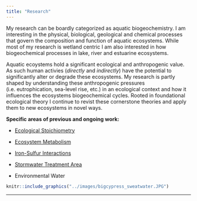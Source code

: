```yaml
---
title: "Research"
---
```


My research can be boardly categorized as aquatic biogeochemistry. I am interesting in the physical, biological, geological and chemical processes that govern the composition and function of aquatic ecosystems. While most of my research is wetland centric I am also interested in how biogeochemical processes in lake, river and estuarine ecosystems.

Aquatic ecoystems hold a significant ecological and anthropogenic value. As such human activies (*directly* and *indirectly*) have the potential to significantly alter or degrade these ecosystems. My research is partly shaped by understanding these anthropogenic pressures (i.e. eutrophication, sea-level rise, etc.) in an ecological context and how it influences the ecosystems biogeochemical cycles. Rooted in foundational ecological theory I continue to revist these cornerstone theories and apply them to new ecosystems in novel ways.  

<!--
### Mission Statement



### Vision Statement

from statement of research interest...need to edit. 
In the future, I intend to continue develop my research program to address issues such as the impacts of altered rainfall and temperature patterns on ecosystem productivity, the effects of sea-level rise on ecosystem distribution and extent, basal food-web dynamics of ecosystem experiencing long-term restoration. Both my current and future research are multi-disciplinary efforts developed to investigate ecosystem level ecology in an ever-changing landscape. 

-->


**Specific areas of previous and ongoing work:**

- [Ecological Stoichiometry](https://swampthingpaul.github.io/ecostoich.html)

- [Ecosystem Metabolism](https://swampthingpaul.github.io/ecometab.html)

- [Iron-Sulfur Interactions](https://swampthingpaul.github.io/Fe_S.html)

- [Stormwater Treatment Area](https://swampthingpaul.github.io/EverSTA.html)

- Environmental Water


```r
knitr::include_graphics("../images/bigcypress_sweatwater.JPG")
```


***